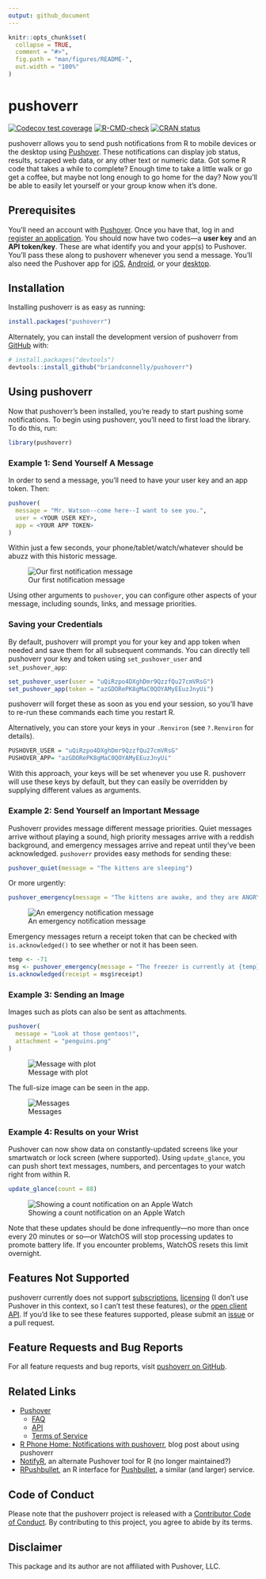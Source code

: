 ```yaml
---
output: github_document
---
```


<!-- README.md is generated from README.Rmd. Please edit that file -->

```r
knitr::opts_chunk$set(
  collapse = TRUE,
  comment = "#>",
  fig.path = "man/figures/README-",
  out.width = "100%"
)
```

# pushoverr

<!-- badges: start -->
[![Codecov test coverage](https://codecov.io/gh/briandconnelly/pushoverr/branch/master/graph/badge.svg)](https://app.codecov.io/gh/briandconnelly/pushoverr?branch=master)
[![R-CMD-check](https://github.com/briandconnelly/pushoverr/workflows/R-CMD-check/badge.svg)](https://github.com/briandconnelly/pushoverr/actions)
[![CRAN status](https://www.r-pkg.org/badges/version/pushoverr)](https://CRAN.R-project.org/package=pushoverr)
<!-- badges: end -->

pushoverr allows you to send push notifications from R to mobile devices or the desktop using [Pushover](https://pushover.net/).
These notifications can display job status, results, scraped web data, or any other text or numeric data.
Got some R code that takes a while to complete?
Enough time to take a little walk or go get a coffee, but maybe not long enough to go home for the day?
Now you'll be able to easily let yourself or your group know when it's done.


## Prerequisites

You'll need an account with [Pushover](https://pushover.net/).
Once you have that, log in and [register an application](https://pushover.net/apps/build).
You should now have two codes---a **user key** and an **API token/key**.
These are what identify you and your app(s) to Pushover.
You'll pass these along to pushoverr whenever you send a message.
You'll also need the Pushover app for [iOS](https://pushover.net/clients/ios), [Android](https://pushover.net/clients/android), or your [desktop](https://pushover.net/clients/desktop).


## Installation

Installing pushoverr is as easy as running:

```r
install.packages("pushoverr")
```

Alternately, you can install the development version of pushoverr from [GitHub](https://github.com/) with:

```r
# install.packages("devtools")
devtools::install_github("briandconnelly/pushoverr")
```

## Using pushoverr

Now that pushoverr's been installed, you're ready to start pushing some notifications.
To begin using pushoverr, you'll need to first load the library.
To do this, run:

```r
library(pushoverr)
```


### Example 1: Send Yourself A Message

In order to send a message, you'll need to have your user key and an app token.
Then:

```r
pushover(
  message = "Mr. Watson--come here--I want to see you.",
  user = <YOUR USER KEY>,
  app = <YOUR APP TOKEN>
)
```

Within just a few seconds, your phone/tablet/watch/whatever should be abuzz with this historic message.

![Our first notification message](https://raw.githubusercontent.com/briandconnelly/pushoverr/master/README-images/example_message1.png)

Using other arguments to `pushover`, you can configure other aspects of your message, including sounds, links, and message priorities.


### Saving your Credentials

By default, pushoverr will prompt you for your key and app token when needed and save them for all subsequent commands.
You can directly tell pushoverr your key and token using `set_pushover_user` and `set_pushover_app`:

```r
set_pushover_user(user = "uQiRzpo4DXghDmr9QzzfQu27cmVRsG")
set_pushover_app(token = "azGDORePK8gMaC0QOYAMyEEuzJnyUi")
```

pushoverr will forget these as soon as you end your session, so you'll have to re-run these commands each time you restart R.

Alternatively, you can store your keys in your `.Renviron` (see `?.Renviron` for details).

```r
PUSHOVER_USER = "uQiRzpo4DXghDmr9QzzfQu27cmVRsG"
PUSHOVER_APP= "azGDORePK8gMaC0QOYAMyEEuzJnyUi"
```
    
With this approach, your keys will be set whenever you use R.
pushoverr will use these keys by default, but they can easily be overridden by supplying different values as arguments.


### Example 2: Send Yourself an Important Message

Pushoverr provides message different message priorities.
Quiet messages arrive without playing a sound, high priority messages arrive with a reddish background, and emergency messages arrive and repeat until they've been acknowledged.
`pushoverr` provides easy methods for sending these:

```r
pushover_quiet(message = "The kittens are sleeping")
```

Or more urgently:

```r
pushover_emergency(message = "The kittens are awake, and they are ANGRY!")
```

![An emergency notification message](https://raw.githubusercontent.com/briandconnelly/pushoverr/master/README-images/example_message2.png)

Emergency messages return a receipt token that can be checked with `is.acknowledged()` to see whether or not it has been seen.

```r
temp <- -71
msg <- pushover_emergency(message = "The freezer is currently at {temp} C!")
is.acknowledged(receipt = msg$receipt)
```


### Example 3: Sending an Image

Images such as plots can also be sent as attachments.

```r
pushover(
  message = "Look at those gentoos!",
  attachment = "penguins.png"
)
```

![Message with plot](https://raw.githubusercontent.com/briandconnelly/pushoverr/master/README-images/example_message_plot.png)

The full-size image can be seen in the app.

![Messages](https://raw.githubusercontent.com/briandconnelly/pushoverr/master/README-images/messages.png)


### Example 4: Results on your Wrist

Pushover can now show data on constantly-updated screens like your smartwatch or lock screen (where supported).
Using `update_glance`, you can push short text messages, numbers, and percentages to your watch right from within R.

```r
update_glance(count = 88)
```

![Showing a count notification on an Apple Watch](https://raw.githubusercontent.com/briandconnelly/pushoverr/master/README-images/watch1.png)

Note that these updates should be done infrequently---no more than once every 20 minutes or so---or WatchOS will stop processing updates to promote battery life.
If you encounter problems, WatchOS resets this limit overnight.


## Features Not Supported

pushoverr currently does not support [subscriptions](https://pushover.net/api/subscriptions), [licensing](https://pushover.net/api/licensing) (I don't use Pushover in this context, so I can't test these features), or the [open client API](https://pushover.net/api/client).
If you'd like to see these features supported, please submit an [issue](https://github.com/briandconnelly/pushoverr/issues) or a pull request.


## Feature Requests and Bug Reports

For all feature requests and bug reports, visit [pushoverr on GitHub](https://github.com/briandconnelly/pushoverr/issues).


## Related Links
* [Pushover](https://pushover.net)
    * [FAQ](https://pushover.net/faq)
    * [API](https://pushover.net/api)
    * [Terms of Service](https://pushover.net/terms)
* [R Phone Home: Notifications with pushoverr](http://bconnelly.net/2016/11/R-phone-home/), blog post about using pushoverr
* [NotifyR](https://cran.r-project.org/package=notifyR), an alternate Pushover tool for R (no longer maintained?)
* [RPushbullet](https://github.com/eddelbuettel/rpushbullet), an R interface for [Pushbullet](https://www.pushbullet.com), a similar (and larger) service.


## Code of Conduct

Please note that the pushoverr project is released with a [Contributor Code of Conduct](https://contributor-covenant.org/version/2/0/CODE_OF_CONDUCT.html).
By contributing to this project, you agree to abide by its terms.


## Disclaimer

This package and its author are not affiliated with Pushover, LLC.

